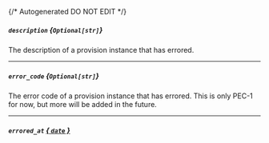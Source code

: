 {/* Autogenerated DO NOT EDIT  */}
##### `description` *{`Optional[str]`}*
The description of a provision instance that has errored.

---
##### `error_code` *{`Optional[str]`}*
The error code of a provision instance that has errored. This is only PEC\-1 for now, but more will be added in the future.

---
##### `errored_at` [*{ `date` }*](https://docs.python.org/3/library/datetime.html#date-objects)


